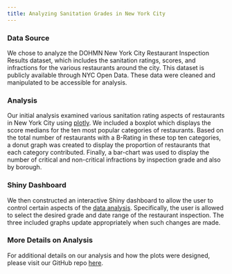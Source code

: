 ```yaml
---
title: Analyzing Sanitation Grades in New York City
---
```

### Data Source
We chose to analyze the DOHMN New York City Restaurant Inspection Results dataset, which includes the sanitation ratings, scores, and infractions for the various restaurants around the city. This dataset is publicly available through NYC Open Data. These data were cleaned and manipulated to be accessible for analysis.

### Analysis
Our initial analysis examined various sanitation rating aspects of restaurants in New York City using [plotly](p8105_hw6_problem1.html). We included a boxplot which displays the score medians for the ten most popular categories of restaurants. Based on the total number of restaurants with a B-Rating in these top ten categories, a donut graph was created to display the proportion of restaurants that each category contributed. Finally, a bar-chart was used to display the number of critical and non-critical infractions by inspection grade and also by borough.

### Shiny Dashboard
We then constructed an interactive Shiny dashboard to allow the user to control certain aspects of the [data analysis](https://kblitsman.shinyapps.io/p8105_hw6_problem2/). Specifically, the user is allowed to select the desired grade and date range of the restaurant inspection. The three included graphs update appropriately when such changes are made. 

### More Details on Analysis  
For additional details on our analysis and how the plots were designed, please visit our GitHub repo [here](https://github.com/kblitsman/p8105_hw6_kb2908).